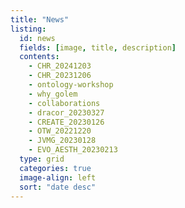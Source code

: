 ```yaml
---
title: "News"
listing:
  id: news
  fields: [image, title, description]
  contents: 
    - CHR_20241203
    - CHR_20231206
    - ontology-workshop
    - why_golem
    - collaborations
    - dracor_20230327
    - CREATE_20230126
    - OTW_20221220
    - JVMG_20230128
    - EVO_AESTH_20230213
  type: grid
  categories: true
  image-align: left
  sort: "date desc"
---
```


